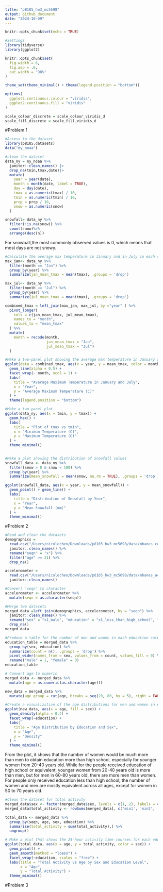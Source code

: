 ```yaml
---
title: "p8105_hw3_mc5698"
output: github_document
date: "2024-10-09"
---
```


```r
knitr::opts_chunk$set(echo = TRUE)
```

```r
#Settings
library(tidyverse)
library(ggplot2)

knitr::opts_chunk$set(
  fig.width = 6,
  fig.asp = .6,
  out.width = "90%"
)

theme_set(theme_minimal() + theme(legend.position = "bottom"))

options(
  ggplot2.continuous.colour = "viridis",
  ggplot2.continuous.fill = "viridis"
)

scale_colour_discrete = scale_colour_viridis_d
scale_fill_discrete = scale_fill_viridis_d
```

#Problem 1
```r
#Access to the dataset
library(p8105.datasets)
data("ny_noaa")
```

```r
#clean the dataset
data_ny = ny_noaa %>%
  janitor::clean_names() |>
  drop_na(tmin,tmax,date)|>
  mutate(
    year = year(date),
    month = month(date, label = TRUE),
    day = day(date),
    tmax = as.numeric(tmax) / 10,   
    tmin = as.numeric(tmin) / 10,
    prcp = prcp / 10,               
    snow = as.numeric(snow)        
  ) 

```
```r
snowfall= data_ny %>%
  filter(!is.na(snow)) %>%
  count(snow)%>%
  arrange(desc(n))
```
For snowball,the most commonly observed values is 0, which means that most days are not snowy.
```r
#Calculate the average max temperature in January and in July in each station across years
max_jan<- data_ny %>%
  filter(month == "Jan") %>%
  group_by(year) %>%
  summarize(jan_mean_tmax = mean(tmax), .groups = 'drop')

max_jul<- data_ny %>%
  filter(month == "Jul") %>%
  group_by(year) %>%
  summarize(jul_mean_tmax = mean(tmax), .groups = 'drop')

combined_tmax = left_join(max_jan, max_jul, by ="year" ) %>%
  pivot_longer(
    cols = c(jan_mean_tmax, jul_mean_tmax),  
    names_to = "month",                     
    values_to = "mean_tmax"                  
  ) %>%
  mutate(
    month = recode(month,                
                   jan_mean_tmax = "Jan",
                   jul_mean_tmax = "Jul")
  )

```

```r
#Make a two-panel plot showing the average max temperature in January and in July 
ggplot(data = combined_tmax, aes(x = year, y = mean_tmax, color = month)) +
  geom_line(alpha = 0.5) +
  facet_wrap(~ month, ncol = 1) +
  labs(
    title = "Average Maximum Temperature in January and July",
    x = "Year",
    y = "Average Maximum Temperature (C)"
  ) +
  theme(legend.position = "bottom")

```

```r
#Make a two-panel plot 
ggplot(data_ny, aes(x = tmin, y = tmax)) +
  geom_hex() +
  labs(
    title = "Plot of tmax vs tmin",
    x = "Minimum Temperature (C)",
    y = "Maximum Temperature (C)"
  ) +
  theme_minimal() 
  
```


```r
#Make a plot showing the distribution of snowfall values
snowfall_data <- data_ny %>%
  filter(snow > 0 & snow < 100) %>%
  group_by(year) %>%
  summarize(mean_snowfall = mean(snow, na.rm = TRUE), .groups = 'drop')

ggplot(snowfall_data, aes(x = year, y = mean_snowfall)) +
  geom_point() + geom_line() +
  labs(
    title = "Distribution of Snowfall by Year",
    x = "Year",
    y = "Mean Snowfall (mm)"
  ) +
  theme_minimal()
```


#Problem 2
```r
#Read and clean the datasets
demographics =
  read.csv("/Users/nicolechen/Downloads/p8105_hw3_mc5698/data/nhanes_covar.csv") %>%
  janitor::clean_names() %>%
  rename("seqn" = "x") %>%
  filter("age" >= 21) %>%
  drop_na()

accelerometer =
  read.csv("/Users/nicolechen/Downloads/p8105_hw3_mc5698/data/nhanes_accel.csv") %>%
  janitor::clean_names()

```

```r
#Convert 'seqn' to character 
accelerometer <- accelerometer %>%
  mutate(seqn = as.character(seqn))

#Merge two datasets
merged_data =left_join(demographics, accelerometer, by = "seqn") %>%
  janitor::clean_names() %>%
  rename("sex" = "x1_male", "education" = "x1_less_than_high_school", "age" = "x_1") %>%
  drop_na()
merged_data
```

```r
#Produce a table for the number of men and women in each education category
education_table = merged_data %>%
  group_by(sex, education) %>%
  summarize(count = n(), .groups = 'drop') %>%
  pivot_wider(names_from = sex, values_from = count, values_fill = 0) %>%
  rename("male" = 2, "female" = 3)
education_table
```

```r
# Convert age to numeric 
merged_data <- merged_data %>%
  mutate(age = as.numeric(as.character(age)))  

new_data = merged_data %>%
  mutate(age_group = cut(age, breaks = seq(20, 80, by = 5), right = FALSE))

#Create a visualization of the age distributions for men and women in each education category
ggplot(new_data, aes(x = age, fill = sex)) +
  geom_density(alpha = 0.4) +
  facet_wrap(~education) +
  labs(
    title = "Age Distribution by Education and Sex",
    x = "Age",
    y = "Density"
  ) +
  theme_minimal()
```

From the plot, it shows that the number of women would be much more than men to obtain education more than high school, especially for younger women from 20-40 years old. While for the people received education of high school or equivalent, younger women from 20-40 years old is more than men, but for men in 60-80 years old, there are more men than women. For people only received education less than high school, the number of women and men are mostly equivalent across all ages, except for women in 50 to 70 years old. 

```r
#Clean the dataset for total activity
merged_data$sex <- factor(merged_data$sex, levels = c(1, 2), labels = c("Male", "Female"))
merged_data$total_activity <- rowSums(merged_data[, c('min1', 'min2', 'min3', 'min4', 'min5')], na.rm = TRUE)

total_data <- merged_data %>%
  group_by(seqn, age, sex, education) %>%
  summarise(total_activity = sum(total_activity),) %>%
  ungroup()

# Make a plot that shows the 24-hour activity time courses for each education level 
ggplot(total_data, aes(x = age, y = total_activity, color = sex)) +
  geom_point() +
  geom_smooth(method = "loess") +
  facet_wrap(~education, scales = "free") +
  labs(title = "Total Activity vs Age by Sex and Education Level",
       x = "Age",
       y = "Total Activity") +
  theme_minimal()
```

#Problem 3





